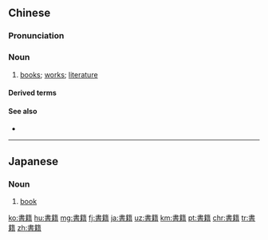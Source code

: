 {{also|书籍}}
==Chinese==
{{zh-forms|s=书籍}}

===Pronunciation===
{{zh-pron
|m=shūjí
|c=syu1 zik6
|h=pfs=sû-si̍t
|mn=xm:su-che̍k/qz:chir-chi̍p/zz:si-che̍k
|cat=n
}}

===Noun===
{{zh-noun}}

# [[books]]; [[works]]; [[literature]]

====Derived terms====
{{zh-der|有聲書籍}}

====See also====
* {{zh-l|書本}}

{{zh-cat|Intermediate}}

----

==Japanese==
{{ja-kanjitab|しょ|せき|yomi=on}}

===Noun===
{{ja-noun|しょせき}}

# [[book]]

[[ko:書籍]]
[[hu:書籍]]
[[mg:書籍]]
[[fj:書籍]]
[[ja:書籍]]
[[uz:書籍]]
[[km:書籍]]
[[pt:書籍]]
[[chr:書籍]]
[[tr:書籍]]
[[zh:書籍]]